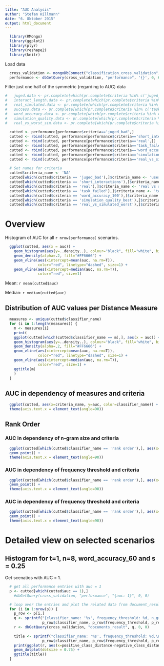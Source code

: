 ```yaml
---
title: "AUC Analysis"
author: "Stefan Hillmann"
date: "6. Oktober 2015"
output: html_document
---
```



```r
  library(RMongo)
  library(ggplot2)
  library(plyr)
  library(reshape2)
  library(knitr)
```

Load data
```r
  cross_validation <- mongoDbConnect("classification_cross_validation", "localhost", 27017)
  performance <- dbGetQuery(cross_validation, "performance", '{}', 0, 0)
```

Filter just one half of the symmetric (regarding to AUC) data
```r
#   juged.data <- pr.complete[which(pr.complete$criteria %in% c('juged_bad', 'juged_good')), ]
#   interact_length.data <- pr.complete[which(pr.complete$criteria %in% c('short_interactions', 'long_interactions')), ]
#   real_simulated.data <- pr.complete[which(pr.complete$criteria %in% c('real', 'simulated')), ]
#   success.data <- pr.complete[which(pr.complete$criteria %in% c('task_failed', 'task_successful')), ]
#   word_accuracy.data <- pr.complete[which(pr.complete$criteria %in% c('word_accuracy_100', 'word_accuracy_60')), ]
#   simulation_quality.data <- pr.complete[which(pr.complete$criteria %in% c('simulation_quality_best', 'simulation_quality_worst')), ]
#   real_vs_worst_sim.data <- pr.complete[which(pr.complete$criteria %in% c('real_vs_simulated_worst', 'simulated_worst_vs_real')), ]
  
  cutted <- performance[performance$criteria=='juged_bad',]
  cutted <- rbind(cutted, performance[performance$criteria=='short_interactions',])
  cutted <- rbind(cutted, performance[performance$criteria=='real',])
  cutted <- rbind(cutted, performance[performance$criteria=='task_failed',])
  cutted <- rbind(cutted, performance[performance$criteria=='word_accuracy_100',])
  cutted <- rbind(cutted, performance[performance$criteria=='simulation_quality_best',])
  cutted <- rbind(cutted, performance[performance$criteria=='real_vs_simulated_worst',])
  
  # Set names for criteria
  cutted$criteria_name <- 'NA'
  cutted[which(cutted$criteria == 'juged_bad'),]$criteria_name <- 'user jugedment'
  cutted[which(cutted$criteria == 'short_interactions'),]$criteria_name <- 'dialogue length'
  cutted[which(cutted$criteria == 'real'),]$criteria_name <- 'real vs simulated'
  cutted[which(cutted$criteria == 'task_failed'),]$criteria_name <- 'task success'
  cutted[which(cutted$criteria == 'word_accuracy_100'),]$criteria_name <- 'word accuracy'
  cutted[which(cutted$criteria == 'simulation_quality_best'),]$criteria_name <- 'real vs. simulated (good)'
  cutted[which(cutted$criteria == 'real_vs_simulated_worst'),]$criteria_name <- 'real vs. simulated (bad)'
```


# Overview #

Histogram of AUC for all `r nrow(performance)` scenarios.

```r
  ggplot(cutted, aes(x = auc)) + 
    geom_histogram(aes(y=..density..), colour="black", fill="white", binwidth=0.01) +
    geom_density(alpha=.2, fill="#FF6666") + 
    geom_vline(aes(xintercept=mean(auc, na.rm=T)),
               color="red", linetype="dashed", size=1) + 
    geom_vline(aes(xintercept=median(auc, na.rm=T)),
               color="red", size=1)
```

Mean: `r mean(cutted$auc)`

Median: `r median(cutted$auc)`

## Distribution of AUC values per Distance Measure ##

```r
  measures <- unique(cutted$classifier_name)
  for (i in 1:length(measures)) {
    m <- measures[i]
    print(
    ggplot(cutted[which(cutted$classifier_name == m),], aes(x = auc)) + 
    geom_histogram(aes(y=..density..), colour="black", fill="white", binwidth=0.01) +
    geom_density(alpha=.2, fill="#FF6666") + 
    geom_vline(aes(xintercept=mean(auc, na.rm=T)),
               color="red", linetype="dashed", size=1) + 
    geom_vline(aes(xintercept=median(auc, na.rm=T)),
               color="red", size=1) +
    ggtitle(m)
    )
  }
```

## AUC in dependency of measures and criteria ##

```r
  ggplot(cutted, aes(x=criteria_name, y=auc, color=classifier_name)) + geom_point() +
  theme(axis.text.x = element_text(angle=90))
```

## Rank Order ##

### AUC in dependency of n-gram size and criteria ###

```r
  ggplot(cutted[which(cutted$classifier_name == 'rank order'),], aes(x=criteria_name, y=auc, color=factor(n_gram_size))) +
  geom_point() +
  theme(axis.text.x = element_text(angle=90))
```

### AUC in dependency of frequency threshold and criteria ###

```r
  ggplot(cutted[which(cutted$classifier_name == 'rank order'),], aes(x=criteria_name, y=auc, color=factor(frequency_threshold))) +
  geom_point() +
  theme(axis.text.x = element_text(angle=90))
```

### AUC in dependency of frequency threshold and criteria ###

```r
  ggplot(cutted[which(cutted$classifier_name == 'rank order'),], aes(x=criteria_name, y=auc, color=factor(smoothing_value))) +
  geom_point() +
  theme(axis.text.x = element_text(angle=90))
```



# Detailed view on selected scenarios #

## Histogram for t=1, n=8, word_accuracy_60 and s = 0.25 ##

Get scenatios with AUC = 1.

```r
  # get all performance entries with auc = 1
  p <- cutted[which(cutted$auc == 1),]
    #dbGetQuery(cross_validation, "performance", "{auc: 1}", 0, 0)
```

```r
  # loop over the entries and plot the related data from document_results
  for (i in 1:nrow(p)) {
    p_row <- p[i,]
    q <- sprintf("{classifier_name: '%s', frequency_threshold: %d, n_gram_size: %d, criteria: '%s', smoothing_value: %f}",
                 p_row$classifier_name, p_row$frequency_threshold, p_row$n_gram_size, p_row$criteria, p_row$smoothing_value)
    r <- dbGetQuery(cross_validation, "documents_result", q, 0, 0)
    
    title <- sprintf("classifier_name: '%s', frequency_threshold: %d,\n n_gram_size: %d, criteria: '%s', smoothing_value: %.2f",
                 p_row$classifier_name, p_row$frequency_threshold, p_row$n_gram_size, p_row$criteria, p_row$smoothing_value)
    print(ggplot(r, aes(x=positive_class_distance-negative_class_distance, fill=true_class)) +
    geom_dotplot(dotsize = 0.75) + 
    ggtitle(title))
  }
```




